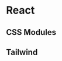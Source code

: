 
# React

## CSS Modules

<StackBlitz
  dir="examples/react-with-css-modules"
  file="src/components/button.tsx"
/>

## Tailwind

<StackBlitz
  dir="examples/react-with-tailwind"
  file="src/components/button.tsx"
/>
